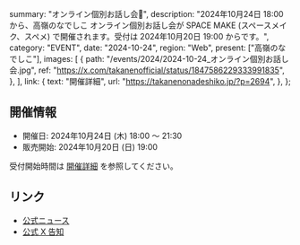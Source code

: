   summary: "オンライン個別お話し会📢",
  description:
    "2024年10月24日 18:00 から、高嶺のなでしこ オンライン個別お話し会が SPACE MAKE (スペースメイク、スペメ) で開催されます。受付は 2024年10月20日 19:00 からです。",
  category: "EVENT",
  date: "2024-10-24",
  region: "Web",
  present: ["高嶺のなでしこ"],
  images: [
    {
      path: "/events/2024/2024-10-24_オンライン個別お話し会.jpg",
      ref: "https://x.com/takanenofficial/status/1847586229333991835",
    },
  ],
  link: {
    text: "開催詳細",
    url: "https://takanenonadeshiko.jp/?p=2694",
  },
};

## 開催情報

- 開催日: 2024年10月24日 (木) 18:00 〜 21:30
- 販売開始: 2024年10月20日 (日) 19:00

受付開始時間は [開催詳細](https://takanenonadeshiko.jp/?p=2694) を参照してください。

## リンク

- [公式ニュース](https://takanenonadeshiko.jp/?p=2694)
- [公式 X 告知](https://x.com/takanenofficial/status/1847586229333991835)
